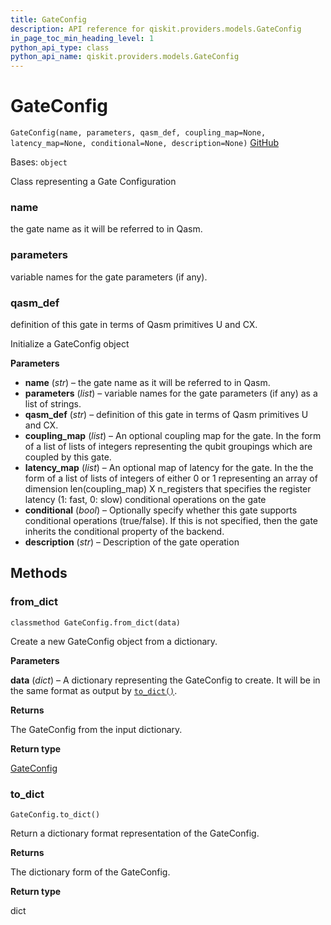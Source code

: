 ```yaml
---
title: GateConfig
description: API reference for qiskit.providers.models.GateConfig
in_page_toc_min_heading_level: 1
python_api_type: class
python_api_name: qiskit.providers.models.GateConfig
---
```


# GateConfig

<span id="qiskit.providers.models.GateConfig" />

`GateConfig(name, parameters, qasm_def, coupling_map=None, latency_map=None, conditional=None, description=None)` [GitHub](https://github.com/qiskit/qiskit/tree/stable/0.21/qiskit/providers/models/backendconfiguration.py "view source code")

Bases: `object`

Class representing a Gate Configuration

<span id="qiskit.providers.models.GateConfig.name" />

### name

the gate name as it will be referred to in Qasm.

<span id="qiskit.providers.models.GateConfig.parameters" />

### parameters

variable names for the gate parameters (if any).

<span id="qiskit.providers.models.GateConfig.qasm_def" />

### qasm\_def

definition of this gate in terms of Qasm primitives U and CX.

Initialize a GateConfig object

**Parameters**

*   **name** (*str*) – the gate name as it will be referred to in Qasm.
*   **parameters** (*list*) – variable names for the gate parameters (if any) as a list of strings.
*   **qasm\_def** (*str*) – definition of this gate in terms of Qasm primitives U and CX.
*   **coupling\_map** (*list*) – An optional coupling map for the gate. In the form of a list of lists of integers representing the qubit groupings which are coupled by this gate.
*   **latency\_map** (*list*) – An optional map of latency for the gate. In the the form of a list of lists of integers of either 0 or 1 representing an array of dimension len(coupling\_map) X n\_registers that specifies the register latency (1: fast, 0: slow) conditional operations on the gate
*   **conditional** (*bool*) – Optionally specify whether this gate supports conditional operations (true/false). If this is not specified, then the gate inherits the conditional property of the backend.
*   **description** (*str*) – Description of the gate operation

## Methods

### from\_dict

<span id="qiskit.providers.models.GateConfig.from_dict" />

`classmethod GateConfig.from_dict(data)`

Create a new GateConfig object from a dictionary.

**Parameters**

**data** (*dict*) – A dictionary representing the GateConfig to create. It will be in the same format as output by [`to_dict()`](qiskit.providers.models.GateConfig#to_dict "qiskit.providers.models.GateConfig.to_dict").

**Returns**

The GateConfig from the input dictionary.

**Return type**

[GateConfig](qiskit.providers.models.GateConfig "qiskit.providers.models.GateConfig")

### to\_dict

<span id="qiskit.providers.models.GateConfig.to_dict" />

`GateConfig.to_dict()`

Return a dictionary format representation of the GateConfig.

**Returns**

The dictionary form of the GateConfig.

**Return type**

dict


